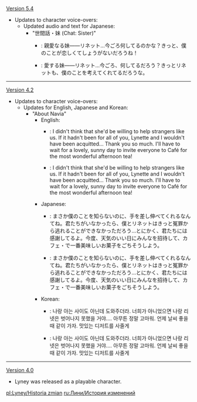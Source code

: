 {{Change History/Header}}
[[Version 5.4]]
* Updates to character voice-overs:
** Updated audio and text for Japanese:
*** "世間話・妹 (Chat: Sister)"
****{{Color|Old}}: 親愛なる妹&mdash;&mdash;リネット…今ごろ何してるのかな？きっと、僕のことが恋しくてしょうがないだろうね！
****{{Color|New}}: 愛する妹&mdash;&mdash;リネット…今ごろ、何してるだろう？きっとリネットも、僕のことを考えてくれてるだろうな。
----
[[Version 4.2]]
* Updates to character voice-overs:
** Updates for English, Japanese and Korean:
*** "About Navia"
**** English:
*****{{Color|Old}}: I didn't think that she'd be willing to help strangers like us. If it hadn't been for all of you, Lynette and I wouldn't have been acquitted... Thank you so much. I'll have to wait for a lovely, sunny day to invite everyone to Café {{Color|Old|Lucerne}} for the most wonderful afternoon tea!
*****{{Color|New}}: I didn't think that she'd be willing to help strangers like us. If it hadn't been for all of you, Lynette and I wouldn't have been acquitted... Thank you so much. I'll have to wait for a lovely, sunny day to invite everyone to Café {{Color|New|Lutece}} for the most wonderful afternoon tea!
**** Japanese:
*****{{Color|Old}}: まさか僕のことを知らないのに、手を差し伸べてくれるなんてね。君たちがいなかったら、僕とリネットはきっと冤罪から逃れることができなかっただろう…とにかく、君たちには感謝してるよ。今度、天気のいい日にみんなを招待して、カフェ・{{Color|Old|ルツェルン}}で一番美味しいお菓子をごちそうしよう。
*****{{Color|New}}: まさか僕のことを知らないのに、手を差し伸べてくれるなんてね。君たちがいなかったら、僕とリネットはきっと冤罪から逃れることができなかっただろう…とにかく、君たちには感謝してるよ。今度、天気のいい日にみんなを招待して、カフェ・{{Color|New|リュテス}}で一番美味しいお菓子をごちそうしよう。
**** Korean:
*****{{Color|Old}}: 나랑 아는 사이도 아닌데 {{Color|Old|날}} 도와주더라. 너희가 아니었으면 나랑 리넷은 벗어나지 못했을 거야…. 아무튼 정말 고마워. 언제 날씨 좋을 때 같이 {{Color|Old|야외 카페로}} 가자. 맛있는 디저트를 사줄게
*****{{Color|New}}: 나랑 아는 사이도 아닌데 {{Color|New|우릴}} 도와주더라. 너희가 아니었으면 나랑 리넷은 벗어나지 못했을 거야…. 아무튼 정말 고마워. 언제 날씨 좋을 때 같이 {{Color|New|카페・뤼테스로}} 가자. 맛있는 디저트를 사줄게
----
[[Version/4.0|Version 4.0]]
* Lyney was released as a playable character.
<noinclude>
[[pl:Lyney/Historia zmian]]
[[ru:Лини/История изменений]]
</noinclude>